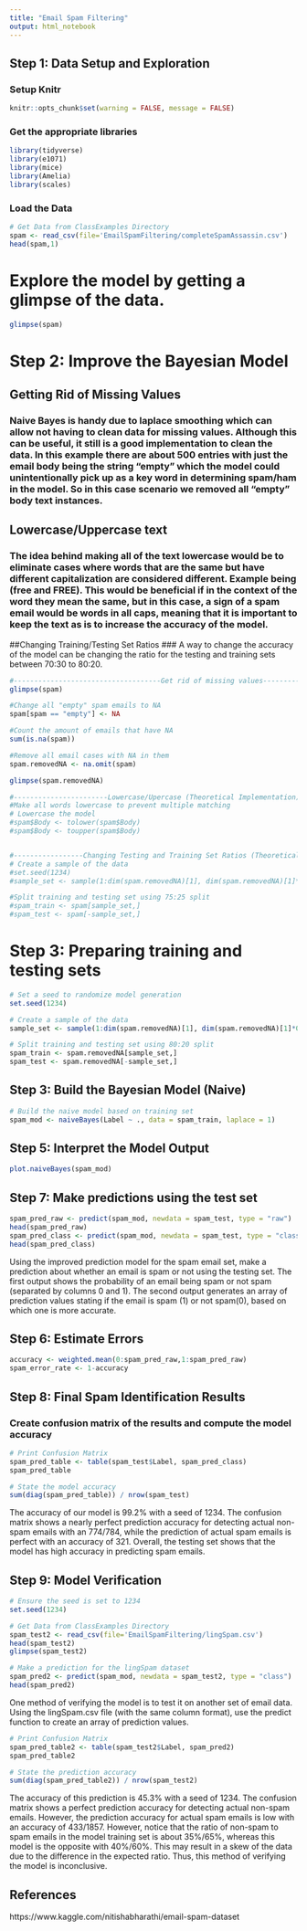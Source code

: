 ```yaml
---
title: "Email Spam Filtering"
output: html_notebook
---
```


## Step 1: Data Setup and Exploration

### Setup Knitr
```r
knitr::opts_chunk$set(warning = FALSE, message = FALSE)
```

### Get the appropriate libraries
```r
library(tidyverse)
library(e1071)
library(mice)
library(Amelia)
library(scales)
```

### Load the Data
```r
# Get Data from ClassExamples Directory
spam <- read_csv(file='EmailSpamFiltering/completeSpamAssassin.csv')
head(spam,1)
```

# Explore the model by getting a glimpse of the data.
```r
glimpse(spam)
```


# Step 2: Improve the Bayesian Model

## Getting Rid of Missing Values
### Naive Bayes is handy due to laplace smoothing which can allow not having to clean data for missing values. Although this can be useful, it still is a good implementation to clean the data. In this example there are about 500 entries with just the email body being the string "empty" which the model could unintentionally pick up as a key word in determining spam/ham in the model. So in this case scenario we removed all "empty" body text instances.

## Lowercase/Uppercase text
### The idea behind making all of the text lowercase would be to eliminate cases where words that are the same but have different capitalization are considered different. Example being (free and FREE). This would be beneficial if in the context of the word they mean the same, but in this case, a sign of a spam email would be words in all caps, meaning that it is important to keep the text as is to increase the accuracy of the model.

##Changing Training/Testing Set Ratios
### A way to change the accuracy of the model can be changing the ratio for the testing and training sets between 70:30 to 80:20.
```r
#------------------------------------Get rid of missing values---------------------------------------------------------
glimpse(spam)

#Change all "empty" spam emails to NA
spam[spam == "empty"] <- NA

#Count the amount of emails that have NA
sum(is.na(spam))

#Remove all email cases with NA in them
spam.removedNA <- na.omit(spam)

glimpse(spam.removedNA)

#-----------------------Lowercase/Upercase (Theoretical Implementation)-----------------------------------------
#Make all words lowercase to prevent multiple matching
# Lowercase the model
#spam$Body <- tolower(spam$Body)
#spam$Body <- toupper(spam$Body)


#-----------------Changing Testing and Training Set Ratios (Theoretical Implementation)---------------------------
# Create a sample of the data
#set.seed(1234)
#sample_set <- sample(1:dim(spam.removedNA)[1], dim(spam.removedNA)[1]*0.75)

#Split training and testing set using 75:25 split
#spam_train <- spam[sample_set,]
#spam_test <- spam[-sample_set,]

```

# Step 3: Preparing training and testing sets
```r
# Set a seed to randomize model generation
set.seed(1234)

# Create a sample of the data
sample_set <- sample(1:dim(spam.removedNA)[1], dim(spam.removedNA)[1]*0.80)

# Split training and testing set using 80:20 split
spam_train <- spam.removedNA[sample_set,]
spam_test <- spam.removedNA[-sample_set,]
```

## Step 3: Build the Bayesian Model (Naive)
```r
# Build the naive model based on training set
spam_mod <- naiveBayes(Label ~ ., data = spam_train, laplace = 1)

```





## Step 5: Interpret the Model Output
```r
plot.naiveBayes(spam_mod)
```


## Step 7: Make predictions using the test set
```r
spam_pred_raw <- predict(spam_mod, newdata = spam_test, type = "raw")
head(spam_pred_raw)
spam_pred_class <- predict(spam_mod, newdata = spam_test, type = "class")
head(spam_pred_class)
```

Using the improved prediction model for the spam email set, make a prediction about whether an email is spam or not using the testing set.
The first output shows the probability of an email being spam or not spam (separated by columns 0 and 1). The second output generates an array of prediction values stating if the email is spam (1) or not spam(0), based on which one is more accurate.


## Step 6: Estimate Errors
```r
accuracy <- weighted.mean(0:spam_pred_raw,1:spam_pred_raw)
spam_error_rate <- 1-accuracy
```

## Step 8: Final Spam Identification Results

### Create confusion matrix of the results and compute the model accuracy
```r
# Print Confusion Matrix
spam_pred_table <- table(spam_test$Label, spam_pred_class)
spam_pred_table

# State the model accuracy
sum(diag(spam_pred_table)) / nrow(spam_test)
```

The accuracy of our model is 99.2% with a seed of 1234. The confusion matrix shows a nearly perfect prediction accuracy for detecting actual non-spam emails with an 774/784, while the prediction of actual spam emails is perfect with an accuracy of 321. Overall, the testing set shows that the model has high accuracy in predicting spam emails.


## Step 9: Model Verification
```r
# Ensure the seed is set to 1234
set.seed(1234)

# Get Data from ClassExamples Directory
spam_test2 <- read_csv(file='EmailSpamFiltering/lingSpam.csv')
head(spam_test2)
glimpse(spam_test2)

# Make a prediction for the lingSpam dataset
spam_pred2 <- predict(spam_mod, newdata = spam_test2, type = "class")
head(spam_pred2)
```

One method of verifying the model is to test it on another set of email data. Using the lingSpam.csv file (with the same column format), use the predict function to create an array of prediction values.

```r
# Print Confusion Matrix
spam_pred_table2 <- table(spam_test2$Label, spam_pred2)
spam_pred_table2

# State the prediction accuracy
sum(diag(spam_pred_table2)) / nrow(spam_test2)
```

The accuracy of this prediction is 45.3% with a seed of 1234. The confusion matrix shows a perfect prediction accuracy for detecting actual non-spam emails. However, the prediction accuracy for actual spam emails is low with an accuracy of 433/1857. However, notice that the ratio of non-spam to spam emails in the model training set is about 35%/65%, whereas this model is the opposite with 40%/60%. This may result in a skew of the data due to the difference in the expected ratio. Thus, this method of verifying the model is inconclusive.

## References
https://www.kaggle.com/nitishabharathi/email-spam-dataset